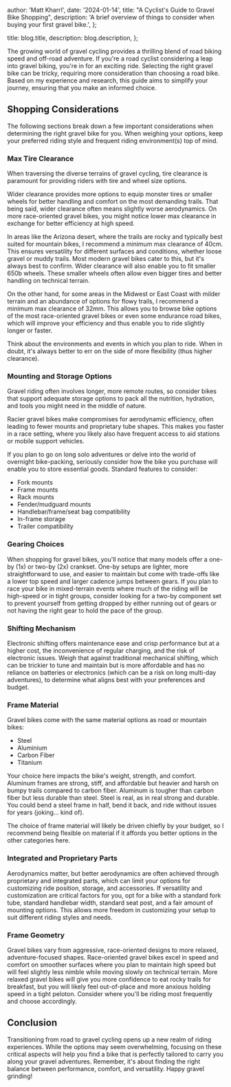 
  author: 'Matt Kharrl',
  date: '2024-01-14',
  title: "A Cyclist's Guide to Gravel Bike Shopping",
  description:
    'A brief overview of things to consider when buying your first gravel bike.',
};

  title: blog.title,
  description: blog.description,
};


<div className="flex items-center justify-center">
  <MdxImage
    src={gravelBikeImage}
    alt="image of a notebook sketch of a gavel bike"
    className="max-w-xs"
  />
</div>

The growing world of gravel cycling provides a thrilling blend of road biking speed and off-road adventure. If you're a road cyclist considering a leap into gravel biking, you're in for an exciting ride. Selecting the right gravel bike can be tricky, requiring more consideration than choosing a road bike. Based on my experience and research, this guide aims to simplify your journey, ensuring that you make an informed choice.

## Shopping Considerations

The following sections break down a few important considerations when determining the right gravel bike for you. When weighing your options, keep your preferred riding style and frequent riding environment(s) top of mind.

### Max Tire Clearance

When traversing the diverse terrains of gravel cycling, tire clearance is paramount for providing riders with tire and wheel size options.

Wider clearance provides more options to equip monster tires or smaller wheels for better handling and comfort on the most demanding trails. That being said, wider clearance often means slightly worse aerodynamics. On more race-oriented gravel bikes, you might notice lower max clearance in exchange for better efficiency at high speed.

In areas like the Arizona desert, where the trails are rocky and typically best suited for mountain bikes, I recommend a minimum max clearance of 40cm. This ensures versatility for different surfaces and conditions, whether loose gravel or muddy trails. Most modern gravel bikes cater to this, but it's always best to confirm. Wider clearance will also enable you to fit smaller 650b wheels. These smaller wheels often allow even bigger tires and better handling on technical terrain.

On the other hand, for some areas in the Midwest or East Coast with milder terrain and an abundance of options for flowy trails, I recommend a minimum max clearance of 32mm. This allows you to browse bike options of the most race-oriented gravel bikes or even some endurance road bikes, which will improve your efficiency and thus enable you to ride slightly longer or faster.

Think about the environments and events in which you plan to ride. When in doubt, it's always better to err on the side of more flexibility (thus higher clearance).

### Mounting and Storage Options

Gravel riding often involves longer, more remote routes, so consider bikes that support adequate storage options to pack all the nutrition, hydration, and tools you might need in the middle of nature.

Racier gravel bikes make compromises for aerodynamic efficiency, often leading to fewer mounts and proprietary tube shapes. This makes you faster in a race setting, where you likely also have frequent access to aid stations or mobile support vehicles.

If you plan to go on long solo adventures or delve into the world of overnight bike-packing, seriously consider how the bike you purchase will enable you to store essential goods. Standard features to consider:

- Fork mounts
- Frame mounts
- Rack mounts
- Fender/mudguard mounts
- Handlebar/frame/seat bag compatibility
- In-frame storage
- Trailer compatibility

### Gearing Choices

When shopping for gravel bikes, you'll notice that many models offer a one-by (1x) or two-by (2x) crankset. One-by setups are lighter, more straightforward to use, and easier to maintain but come with trade-offs like a lower top speed and larger cadence jumps between gears. If you plan to race your bike in mixed-terrain events where much of the riding will be high-speed or in tight groups, consider looking for a two-by component set to prevent yourself from getting dropped by either running out of gears or not having the right gear to hold the pace of the group.

### Shifting Mechanism

Electronic shifting offers maintenance ease and crisp performance but at a higher cost, the inconvenience of regular charging, and the risk of electronic issues. Weigh that against traditional mechanical shifting, which can be trickier to tune and maintain but is more affordable and has no reliance on batteries or electronics (which can be a risk on long multi-day adventures), to determine what aligns best with your preferences and budget.

### Frame Material

Gravel bikes come with the same material options as road or mountain bikes:

- Steel
- Aluminium
- Carbon Fiber
- Titanium

Your choice here impacts the bike's weight, strength, and comfort. Aluminum frames are strong, stiff, and affordable but heavier and harsh on bumpy trails compared to carbon fiber. Aluminum is tougher than carbon fiber but less durable than steel. Steel is real, as in real strong and durable. You could bend a steel frame in half, bend it back, and ride without issues for years (joking... kind of).

The choice of frame material will likely be driven chiefly by your budget, so I recommend being flexible on material if it affords you better options in the other categories here.

### Integrated and Proprietary Parts

Aerodynamics matter, but better aerodynamics are often achieved through proprietary and integrated parts, which can limit your options for customizing ride position, storage, and accessories. If versatility and customization are critical factors for you, opt for a bike with a standard fork tube, standard handlebar width, standard seat post, and a fair amount of mounting options. This allows more freedom in customizing your setup to suit different riding styles and needs.

### Frame Geometry

Gravel bikes vary from aggressive, race-oriented designs to more relaxed, adventure-focused shapes. Race-oriented gravel bikes excel in speed and comfort on smoother surfaces where you plan to maintain high speed but will feel slightly less nimble while moving slowly on technical terrain. More relaxed gravel bikes will give you more confidence to eat rocky trails for breakfast, but you will likely feel out-of-place and more anxious holding speed in a tight peloton. Consider where you'll be riding most frequently and choose accordingly.

## Conclusion

Transitioning from road to gravel cycling opens up a new realm of riding experiences. While the options may seem overwhelming, focusing on these critical aspects will help you find a bike that is perfectly tailored to carry you along your gravel adventures. Remember, it's about finding the right balance between performance, comfort, and versatility. Happy gravel grinding!
